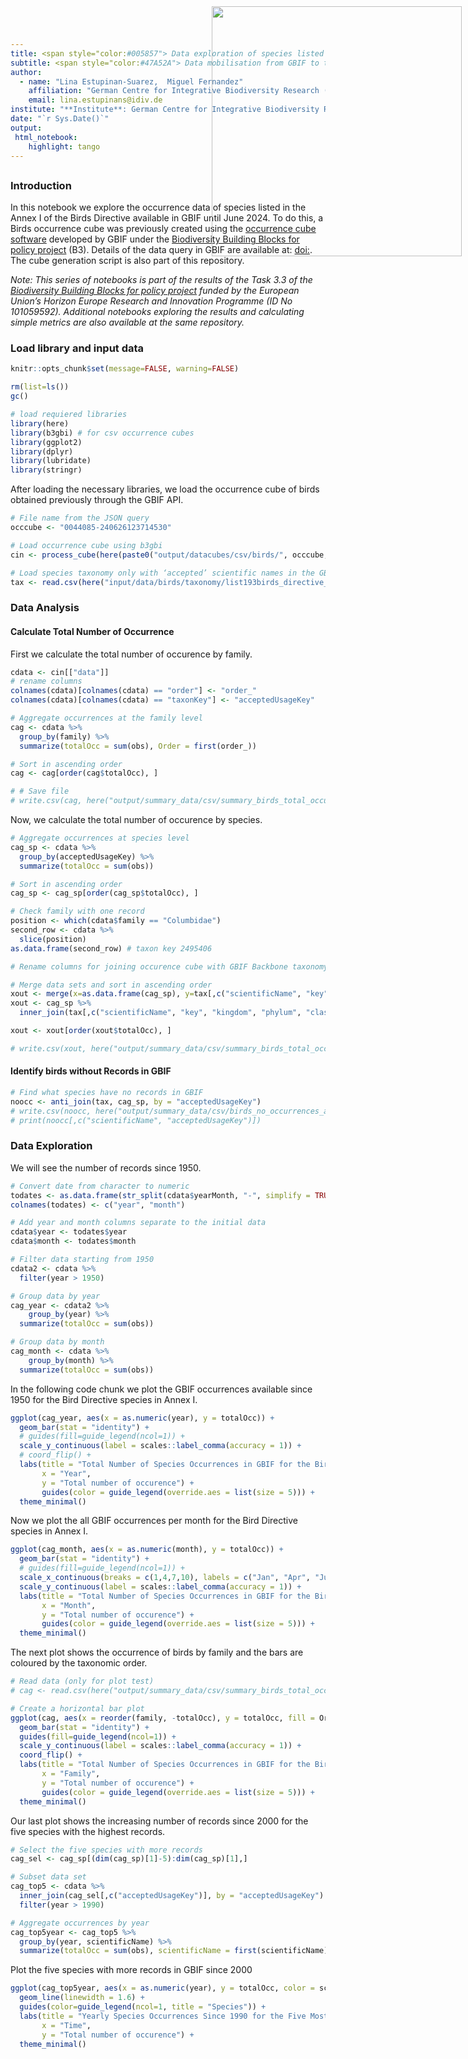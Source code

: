 ```yaml
---
title: <span style="color:#005857"> Data exploration of species listed in<br> the Birds Directive Annex I 
subtitle: <span style="color:#47A52A"> Data mobilisation from GBIF to the EBV Data Portal<span>
author: 
  - name: "Lina Estupinan-Suarez,  Miguel Fernandez"
    affiliation: "German Centre for Integrative Biodiversity Research (iDiv)"
    email: lina.estupinans@idiv.de
institute: "**Institute**: German Centre for Integrative Biodiversity Research (iDiv)"
date: "`r Sys.Date()`"
output:
 html_notebook:
    highlight: tango
---
```

<!-- <img src="C:\gitrepo\B-Cubed_data_mobilization\input\logos\B3_logo_full.png" style='width: 200px; position:absolute; top:0; right:0; padding:10px;'/> -->
<img src="C:\gitrepo\B-Cubed_data_mobilization\input\logos\idiv+b3.png" style='width: 400px; position:absolute; top:0; right:0; padding:10px;'/>
---


### Introduction
In this notebook we explore the occurrence data of species listed in the Annex I of the Birds Directive available in GBIF until June 2024.
To do this, a Birds occurrence cube was previously created using the [occurrence cube software](https://techdocs.gbif.org/en/data-use/data-cubes) developed by GBIF under the [Biodiversity Building Blocks for policy project](https://b-cubed.eu/) (B3).
Details of the data query in GBIF are available at: [doi: ](https://www.gbif.org/occurrence/download/). 
The cube generation script is also part of this repository.

*Note: This series of notebooks is part of the results of the Task 3.3 of the [Biodiversity Building Blocks for policy project](https://b-cubed.eu/) funded by the European Union’s Horizon Europe Research and Innovation Programme (ID No 101059592). Additional notebooks exploring the results and calculating simple metrics are also available at the same repository.*


### Load library and input data
```r
knitr::opts_chunk$set(message=FALSE, warning=FALSE)
```

```r
rm(list=ls())
gc()

# load requiered libraries
library(here)
library(b3gbi) # for csv occurrence cubes
library(ggplot2)
library(dplyr)
library(lubridate)
library(stringr)
```

After loading the necessary libraries, we load the occurrence cube of birds obtained previously through the GBIF API.

```r
# File name from the JSON query
occcube <- "0044085-240626123714530"

# Load occurrence cube using b3gbi
cin <- process_cube(here(paste0("output/datacubes/csv/birds/", occcube,".csv")))

# Load species taxonomy only with ‘accepted’ scientific names in the GBIF backbone taxonomy
tax <- read.csv(here("input/data/birds/taxonomy/list193birds_directive_annexi_allaccepted_usagekey_gbif.csv"))
```


### Data Analysis
#### Calculate Total Number of Occurrence

First we calculate the total number of occurence by family.
```r
cdata <- cin[["data"]]
# rename columns
colnames(cdata)[colnames(cdata) == "order"] <- "order_"
colnames(cdata)[colnames(cdata) == "taxonKey"] <- "acceptedUsageKey"

# Aggregate occurrences at the family level
cag <- cdata %>%
  group_by(family) %>%
  summarize(totalOcc = sum(obs), Order = first(order_))

# Sort in ascending order
cag <- cag[order(cag$totalOcc), ]

# # Save file
# write.csv(cag, here("output/summary_data/csv/summary_birds_total_occurrences_byfamily+order.csv"))
```

Now, we calculate the total number of occurence by species.
```r
# Aggregate occurrences at species level
cag_sp <- cdata %>%
  group_by(acceptedUsageKey) %>%
  summarize(totalOcc = sum(obs))

# Sort in ascending order
cag_sp <- cag_sp[order(cag_sp$totalOcc), ]

# Check family with one record
position <- which(cdata$family == "Columbidae") 
second_row <- cdata %>%
  slice(position)
as.data.frame(second_row) # taxon key 2495406
```

```r
# Rename columns for joining occurence cube with GBIF Backbone taxonomy. Remember our species identifier is the 'acceptedUsageKey'

# Merge data sets and sort in ascending order
xout <- merge(x=as.data.frame(cag_sp), y=tax[,c("scientificName", "key", "kingdom", "phylum", "class", "order", "family")], by="taxonKey") #
xout <- cag_sp %>% 
  inner_join(tax[,c("scientificName", "key", "kingdom", "phylum", "class", "order", "family", "acceptedUsageKey")], by = "acceptedUsageKey")

xout <- xout[order(xout$totalOcc), ]

# write.csv(xout, here("output/summary_data/csv/summary_birds_total_occurrences_acceptedusagekey.csv"))
```

#### Identify birds without Records in GBIF
```r
# Find what species have no records in GBIF
noocc <- anti_join(tax, cag_sp, by = "acceptedUsageKey")
# write.csv(noocc, here("output/summary_data/csv/birds_no_occurrences_acceptedusagekeys.csv"))
# print(noocc[,c("scientificName", "acceptedUsageKey")])
```

### Data Exploration

We will see the number of records since 1950.


```r
# Convert date from character to numeric
todates <- as.data.frame(str_split(cdata$yearMonth, "-", simplify = TRUE))
colnames(todates) <- c("year", "month")

# Add year and month columns separate to the initial data
cdata$year <- todates$year
cdata$month <- todates$month

# Filter data starting from 1950
cdata2 <- cdata %>%
  filter(year > 1950)

# Group data by year
cag_year <- cdata2 %>%
    group_by(year) %>%
  summarize(totalOcc = sum(obs))

# Group data by month
cag_month <- cdata %>%
    group_by(month) %>%
  summarize(totalOcc = sum(obs))

```

In the following code chunk we plot the GBIF occurrences available since 1950 for the Bird Directive species in Annex I.
```r
ggplot(cag_year, aes(x = as.numeric(year), y = totalOcc)) +
  geom_bar(stat = "identity") +
  # guides(fill=guide_legend(ncol=1)) +
  scale_y_continuous(label = scales::label_comma(accuracy = 1)) +
  # coord_flip() +
  labs(title = "Total Number of Species Occurrences in GBIF for the Birds Directive Annex I since 1950",
       x = "Year",
       y = "Total number of occurence") +
       guides(color = guide_legend(override.aes = list(size = 5))) +
  theme_minimal()
```


Now we plot the all GBIF occurrences per month for the Bird Directive species in Annex I.
```r
ggplot(cag_month, aes(x = as.numeric(month), y = totalOcc)) +
  geom_bar(stat = "identity") +
  # guides(fill=guide_legend(ncol=1)) +
  scale_x_continuous(breaks = c(1,4,7,10), labels = c("Jan", "Apr", "Jul", "Oct")) +
  scale_y_continuous(label = scales::label_comma(accuracy = 1)) +
  labs(title = "Total Number of Species Occurrences in GBIF for the Birds Directive Annex I per month",
       x = "Month",
       y = "Total number of occurence") +
       guides(color = guide_legend(override.aes = list(size = 5))) +
  theme_minimal()
```


The next plot shows the occurrence of birds by family and the bars are coloured by the taxonomic order.
```r
# Read data (only for plot test)
# cag <- read.csv(here("output/summary_data/csv/summary_birds_total_occurrences_byfamily+order.csv"))

# Create a horizontal bar plot
ggplot(cag, aes(x = reorder(family, -totalOcc), y = totalOcc, fill = Order)) +
  geom_bar(stat = "identity") +
  guides(fill=guide_legend(ncol=1)) +
  scale_y_continuous(label = scales::label_comma(accuracy = 1)) +
  coord_flip() +
  labs(title = "Total Number of Species Occurrences in GBIF for the Birds Directive Annex I",
       x = "Family",
       y = "Total number of occurence") +
       guides(color = guide_legend(override.aes = list(size = 5))) +
  theme_minimal()
```

Our last plot shows the increasing number of records since 2000 for the five species with the highest records.
```r
# Select the five species with more records 
cag_sel <- cag_sp[(dim(cag_sp)[1]-5):dim(cag_sp)[1],]

# Subset data set
cag_top5 <- cdata %>% 
  inner_join(cag_sel[,c("acceptedUsageKey")], by = "acceptedUsageKey") %>%
  filter(year > 1990)

# Aggregate occurrences by year
cag_top5year <- cag_top5 %>%
  group_by(year, scientificName) %>%
  summarize(totalOcc = sum(obs), scientificName = first(scientificName))

```

Plot the five species with more records in GBIF since 2000
```r
ggplot(cag_top5year, aes(x = as.numeric(year), y = totalOcc, color = scientificName, name = "Species")) +
  geom_line(linewidth = 1.6) +
  guides(color=guide_legend(ncol=1, title = "Species")) +
  labs(title = "Yearly Species Occurrences Since 1990 for the Five Most Recorded Species in GBIF from the Birds Directive Annex I",
       x = "Time",
       y = "Total number of occurence") +
  theme_minimal()
```
